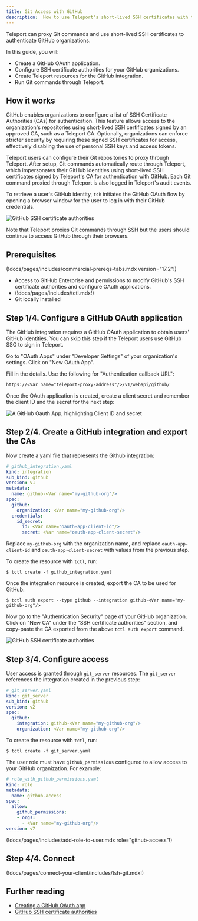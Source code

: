 ```yaml
---
title: Git Access with GitHub
description:  How to use Teleport's short-lived SSH certificates with the GitHub Certificate Authority.
---
```


Teleport can proxy Git commands and use short-lived SSH certificates to
authenticate GitHub organizations.

In this guide, you will:
- Create a GitHub OAuth application.
- Configure SSH certificate authorities for your GitHub organizations.
- Create Teleport resources for the GitHub integration.
- Run Git commands through Teleport.

## How it works

GitHub enables organizations to configure a list of SSH Certificate Authorities
(CAs) for authentication. This feature allows access to the organization's
repositories using short-lived SSH certificates signed by an approved CA, such
as a Teleport CA. Optionally, organizations can enforce stricter security by
requiring these signed SSH certificates for access, effectively disabling the
use of personal SSH keys and access tokens.

Teleport users can configure their Git repositories to proxy through Teleport.
After setup, Git commands automatically route through Teleport, which
impersonates their GitHub identities using short-lived SSH certificates signed
by Teleport's CA for authentication with GitHub. Each Git command proxied
through Teleport is also logged in Teleport's audit events.

To retrieve a user's GitHub identity, `tsh` initiates the GitHub OAuth flow by
opening a browser window for the user to log in with their GitHub credentials.

![GitHub SSH certificate authorities](../../../../img/management/how-it-works-github-proxy.svg)

Note that Teleport proxies Git commands through SSH but the users should
continue to access GitHub through their browsers.

## Prerequisites

(!docs/pages/includes/commercial-prereqs-tabs.mdx version="17.2"!)
- Access to GitHub Enterprise and permissions to modify GitHub's SSH certificate
  authorities and configure OAuth applications.
- (!docs/pages/includes/tctl.mdx!)
- Git locally installed

## Step 1/4. Configure a GitHub OAuth application

The GitHub integration requires a GitHub OAuth application to obtain users'
GitHub identities. You can skip this step if the Teleport users use GitHub SSO
to sign in Teleport.

Go to "OAuth Apps" under "Developer Settings" of your organization's settings.
Click on "New OAuth App".

Fill in the details. Use the following for "Authentication callback URL":
```
https://<Var name="teleport-proxy-address"/>/v1/webapi/github/
```

Once the OAuth application is created, create a client secret and remember the
client ID and the secret for the next step:

![A GitHub Oauth App, highlighting Client ID and secret](../../../../img/sso/github-app-vars.png)

## Step 2/4. Create a GitHub integration and export the CAs

Now create a yaml file that represents the Github integration:
```yaml
# github_integration.yaml
kind: integration
sub_kind: github
version: v1
metadata:
  name: github-<Var name="my-github-org"/>
spec:
  github:
    organization: <Var name="my-github-org"/>
  credentials:
    id_secret:
      id: <Var name="oauth-app-client-id"/>
      secret: <Var name="oauth-app-client-secret"/>
```
Replace `my-github-org` with the organization name, and replace
`oauth-app-client-id` and `oauth-app-client-secret` with values from the
previous step.

To create the resource with `tctl`, run:
```code
$ tctl create -f github_integration.yaml
```

Once the integration resource is created, export the CA to be used for GitHub:
```code
$ tctl auth export --type github --integration github-<Var name="my-github-org"/>
```

Now go to the "Authentication Security" page of your GitHub organization. Click
on "New CA" under the "SSH certificate authorities" section, and copy-paste the CA
exported from the above `tctl auth export` command.

![GitHub SSH certificate authorities](../../../../img/management/github-new-ca@2x.png)

## Step 3/4. Configure access

User access is granted through `git_server` resources. The `git_server`
references the integration created in the previous step:
```yaml
# git_server.yaml
kind: git_server
sub_kind: github
version: v2
spec:
  github:
    integration: github-<Var name="my-github-org"/>
    organization: <Var name="my-github-org"/>
```

To create the resource with `tctl`, run:
```code
$ tctl create -f git_server.yaml
```

The user role must have `github_permissions` configured to allow access to your
GitHub organization. For example:
```yaml
# role_with_github_permissions.yaml
kind: role
metadata:
  name: github-access
spec:
  allow:
    github_permissions:
    - orgs:
      - <Var name="my-github-org"/>
version: v7
```

(!docs/pages/includes/add-role-to-user.mdx role="github-access"!)

## Step 4/4. Connect

(!docs/pages/connect-your-client/includes/tsh-git.mdx!)

## Further reading
- [Creating a GitHub OAuth app](https://docs.github.com/en/apps/oauth-apps/building-oauth-apps/creating-an-oauth-app)
- [GitHub SSH certificate authorities](https://docs.github.com/en/enterprise-cloud@latest/organizations/managing-git-access-to-your-organizations-repositories/about-ssh-certificate-authorities)
